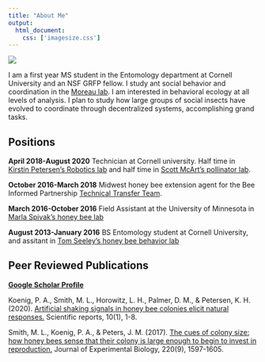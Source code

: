 ```yaml
---
title: "About Me"
output: 
  html_document:
    css: ['imagesize.css']
---
```

![](~/phoebekoenig.github.io/photos for site/headshot.jpeg)

I am a first year MS student in the Entomology department at Cornell University and an NSF GRFP fellow. I study ant social behavior and coordination in the <a href="http://www.moreaulab.entomology.cornell.edu/people/corrie-moreau/">Moreau lab</a>. I am interested in behavioral ecology at all levels of analysis. I plan to study how large groups of social insects have evolved to coordinate through decentralized systems, accomplishing grand tasks.

## Positions
**April 2018-August 2020** Technician at Cornell university. Half time in <a href="https://cei.ece.cornell.edu/">Kirstin Petersen's Robotics lab</a> and half time in <a href="http://blogs.cornell.edu/mcartlab/people/">Scott McArt's pollinator lab</a>.

**October 2016-March 2018** Midwest honey bee extension agent for the Bee Informed Partnership <a href="https://beeinformed.org/services/tech-teams/">Technical Transfer Team</a>.

**March 2016-October 2016** Field Assistant at the University of Minnesota in <a href="https://www.beelab.umn.edu/meet-us/dr-marla-spivak">Marla Spivak's honey bee lab</a> 

**August 2013-January 2016** BS Entomology student at Cornell University, and assitant in <a href="http://pages.nbb.cornell.edu/seeley.shtml">Tom Seeley's honey bee behavior lab</a>


## Peer Reviewed Publications
<a href="https://scholar.google.com/citations?user=iggT3E8AAAAJ&hl=en&oi=sra">**Google Scholar Profile**</a>

Koenig, P. A., Smith, M. L., Horowitz, L. H., Palmer, D. M., & Petersen, K. H. (2020). [Artificial shaking signals in honey bee colonies elicit natural responses.](~/phoebekoenig.github.io/paper/artificialshakingsignals2020.pdf) Scientific reports, 10(1), 1-8.

Smith, M. L., Koenig, P. A., & Peters, J. M. (2017). [The cues of colony size: how honey bees sense that their colony is large enough to begin to invest in reproduction.](~/phoebekoenig.github.io/paper/cuesofcolonysize2016.pdf) Journal of Experimental Biology, 220(9), 1597-1605.


